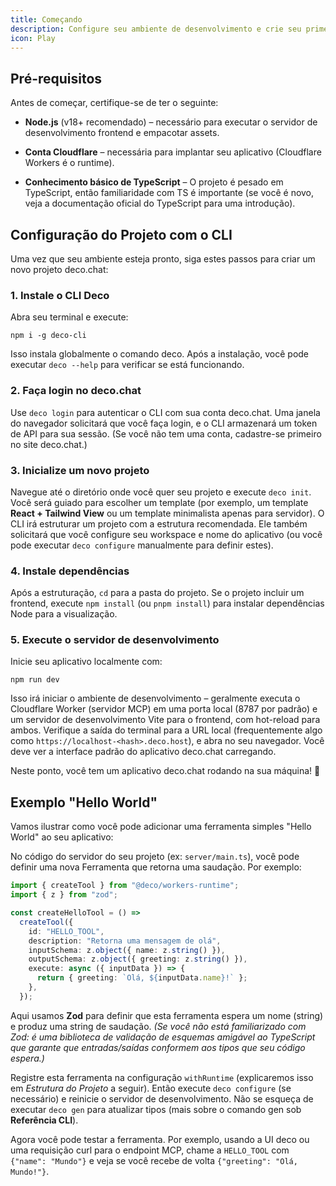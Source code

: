 ```yaml
---
title: Começando
description: Configure seu ambiente de desenvolvimento e crie seu primeiro projeto deco.chat
icon: Play
---
```


## Pré-requisitos

Antes de começar, certifique-se de ter o seguinte:

- **Node.js** (v18+ recomendado) – necessário para executar o servidor de desenvolvimento frontend e empacotar assets.

- **Conta Cloudflare** – necessária para implantar seu aplicativo (Cloudflare Workers é o runtime).

- **Conhecimento básico de TypeScript** – O projeto é pesado em TypeScript, então familiaridade com TS é importante (se você é novo, veja a documentação oficial do TypeScript para uma introdução).

## Configuração do Projeto com o CLI

Uma vez que seu ambiente esteja pronto, siga estes passos para criar um novo projeto deco.chat:

### 1. Instale o CLI Deco

Abra seu terminal e execute:

```shell
npm i -g deco-cli
```

Isso instala globalmente o comando deco. Após a instalação, você pode executar `deco --help` para verificar se está funcionando.

### 2. Faça login no deco.chat

Use `deco login` para autenticar o CLI com sua conta deco.chat. Uma janela do navegador solicitará que você faça login, e o CLI armazenará um token de API para sua sessão. (Se você não tem uma conta, cadastre-se primeiro no site deco.chat.)

### 3. Inicialize um novo projeto

Navegue até o diretório onde você quer seu projeto e execute `deco init`. Você será guiado para escolher um template (por exemplo, um template **React + Tailwind View** ou um template minimalista apenas para servidor). O CLI irá estruturar um projeto com a estrutura recomendada. Ele também solicitará que você configure seu workspace e nome do aplicativo (ou você pode executar `deco configure` manualmente para definir estes).

### 4. Instale dependências

Após a estruturação, `cd` para a pasta do projeto. Se o projeto incluir um frontend, execute `npm install` (ou `pnpm install`) para instalar dependências Node para a visualização.

### 5. Execute o servidor de desenvolvimento

Inicie seu aplicativo localmente com:

```shell
npm run dev
```

Isso irá iniciar o ambiente de desenvolvimento – geralmente executa o Cloudflare Worker (servidor MCP) em uma porta local (8787 por padrão) e um servidor de desenvolvimento Vite para o frontend, com hot-reload para ambos. Verifique a saída do terminal para a URL local (frequentemente algo como `https://localhost-<hash>.deco.host`), e abra no seu navegador. Você deve ver a interface padrão do aplicativo deco.chat carregando.

Neste ponto, você tem um aplicativo deco.chat rodando na sua máquina! 🎉

## Exemplo "Hello World"

Vamos ilustrar como você pode adicionar uma ferramenta simples "Hello World" ao seu aplicativo:

No código do servidor do seu projeto (ex: `server/main.ts`), você pode definir uma nova Ferramenta que retorna uma saudação. Por exemplo:

```ts
import { createTool } from "@deco/workers-runtime";
import { z } from "zod";

const createHelloTool = () =>
  createTool({
    id: "HELLO_TOOL",
    description: "Retorna uma mensagem de olá",
    inputSchema: z.object({ name: z.string() }),
    outputSchema: z.object({ greeting: z.string() }),
    execute: async ({ inputData }) => {
      return { greeting: `Olá, ${inputData.name}!` };
    },
  });
```

Aqui usamos **Zod** para definir que esta ferramenta espera um nome (string) e produz uma string de saudação. _(Se você não está familiarizado com Zod: é uma biblioteca de validação de esquemas amigável ao TypeScript que garante que entradas/saídas conformem aos tipos que seu código espera.)_

Registre esta ferramenta na configuração `withRuntime` (explicaremos isso em _Estrutura do Projeto_ a seguir). Então execute `deco configure` (se necessário) e reinicie o servidor de desenvolvimento. Não se esqueça de executar `deco gen` para atualizar tipos (mais sobre o comando gen sob **Referência CLI**).

Agora você pode testar a ferramenta. Por exemplo, usando a UI deco ou uma requisição curl para o endpoint MCP, chame a `HELLO_TOOL` com `{"name": "Mundo"}` e veja se você recebe de volta `{"greeting": "Olá, Mundo!"}`.
